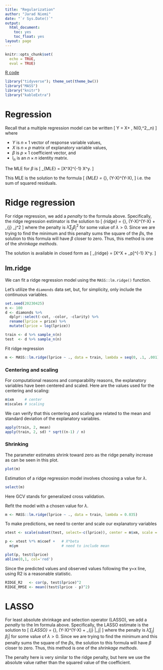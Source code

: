 ```yaml
---
title: "Regularization"
author: "Jarad Niemi"
date: "`r Sys.Date()`"
output:
  html_document:
    toc: yes
    toc_float: yes
layout: page
---
```


```r
knitr::opts_chunk$set(
  echo = TRUE, 
  eval = TRUE)
```

[R code](28-regularization.R)

```r
library("tidyverse"); theme_set(theme_bw())
library("MASS")
library("knitr")
library("kableExtra")
```

# Regression

Recall that a multiple regression model can be written 
\[
Y = X\beta + \epsilon, \quad \epsilon \sim N(0,\sigma^2,\mathrm{I}_n)
\]
where 

- $Y$ is $n\times 1$ vector of response variable values,
- $X$ is $n\times p$ matrix of explanatory variable values,
- $\beta$ is $p\times 1$ coefficient vector, and
- $\mathrm{I}_n$ is an $n\times n$ identity matrix. 


The MLE for $\beta$ is 
\[ 
\hat\beta_{MLE} = [X^\top X]^{-1} X^\top y.
\]

This MLE is the solution to the formula 
\[
\hat\beta_{MLE} = \mbox{argmin}_{\beta}\, (Y-X\beta)^\top (Y-X\beta),
\]
i.e. the sum of squared residuals. 


# Ridge regression

For ridge regression, 
we add a _penalty_ to the formula above. 
Specifically, the ridge regression estimator is the solution to 
\[
\hat\beta_{ridge} = \mbox{argmin}_{\beta}\, (Y-X\beta)^\top (Y-X\beta) + \lambda \sum_{j} \beta_j^2
\]
where the penalty is $\lambda \sum_{j} \beta_j^2$ for some value of $\lambda>0$.
Since we are trying to find the minimum and this penalty sums the square of the
$\beta$s, 
the solution to this formula will have $\beta$ closer to zero.
Thus, this method is one of the _shrinkage methods_. 

The solution is available in closed form as 
\[
\hat\beta_{ridge} = [X^\top X + \lambda\mathrm{I}_p]^{-1} X^\top y.
\]

## lm.ridge

We can fit a ridge regression model using the `MASS::lm.ridge()` function. 

Let's utilize the `diamonds` data set, but, for simplicity, only include the
continuous variables.

```r
set.seed(20230425)
n <- 100
d <- diamonds %>%
  dplyr::select(-cut, -color, -clarity) %>%
  rename(lprice = price) %>%
  mutate(lprice = log(lprice))

train <- d %>% sample_n(n)
test  <- d %>% sample_n(n)
```

Fit ridge regression

```r
m <- MASS::lm.ridge(lprice ~ ., data = train, lambda = seq(0, .1, .001))
```

### Centering and scaling

For computational reasons and comparability reasons, 
the explanatory variables have been centered and scaled. 
Here are the values used for the centering and scaling:

```r
m$xm     # center
m$scales # scaling
```

We can verify that this centering and scaling are related to the mean and 
standard deviation of the explanatory variables. 

```r
apply(train, 2, mean)
apply(train, 2, sd) * sqrt((n-1) / n)
```

### Shrinking

The parameter estimates shrink toward zero as the ridge penalty increase as 
can be seen in this plot.

```r
plot(m)
```

Estimation of a ridge regression model involves choosing a value for $\lambda$. 

```r
select(m)
```
Here GCV stands for generalized cross validation. 

Refit the model with a chosen value for $\lambda$. 

```r
m <- MASS::lm.ridge(lprice ~ ., data = train, lambda = 0.035)
```

To make predictions, we need to center and scale our explanatory variables

```r
xtest <- scale(subset(test, select=-c(lprice)), center = m$xm, scale = m$scales)
```

```r
p <- xtest %*% m$coef +   # X*beta
  m$ym                    # need to include mean
```

```r
plot(p, test$lprice)
abline(0,1, col='red')
```

Since the predicted values and observed values following the y=x line, 
using R2 is a reasonable statistic. 

```r
RIDGE_R2   <- cor(p, test$lprice)^2 
RIDGE_RMSE <- mean((test$lprice - p)^2)
```


# LASSO

For least absolute shrinkage and selection operator (LASSO), 
we add a _penalty_ to the lm formula above. 
Specifically, the LASSO estimate is the solution to 
\[
\hat\beta_{LASSO} = \mbox{argmin}_{\beta}\, (Y-X\beta)^\top (Y-X\beta) + \lambda \sum_{j} |\beta_j|
\]
where the penalty is $\lambda \sum_{j} |\beta_j|$ for some value of $\lambda>0$.
Since we are trying to find the minimum and this penalty sums the square of the
$\beta$s, 
the solution to this formula will have $\beta$ closer to zero.
Thus, this method is one of the _shrinkage methods_. 

The penalty here is very similar to the ridge penalty, but here we use the 
absolute value rather than the squared value of the coefficient. 



